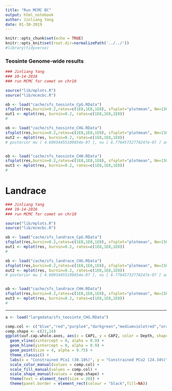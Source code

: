 ```yaml
---
title: "Run MCMC BC"
output: html_notebook
author: Jinliang Yang
date: 01-30-2019
---
```



```r
knitr::opts_chunk$set(echo = TRUE) 
knitr::opts_knit$set(root.dir=normalizePath('../../')) 
#library(tidyverse)
```


### Teosinte Genome-wide results

```r
### Jinliang Yang
### 10-14-2016
### run MCMC for comet on chr10

source("lib/mplots.R")
source("lib/mcmcbc.R")

ob <- load("cache/sfs_teosinte_CpG.RData")
sfsplot(res,burnin=0.2,rates=c(1E8,1E8,1E8), sfsplot="plotmean", Ne=150000, k=0:40)
out1 <- mplot(res, burnin=0.2, rates=c(1E8,1E8,1E8))
#

ob <- load("cache/sfs_teosinte_CHG.RData")
sfsplot(res,burnin=0.2,rates=c(1E8,1E8,1E8), sfsplot="plotmean", Ne=150000, k=0:40)
out2 <- mplot(res, burnin=0.2, rates=c(1E8,1E8,1E8))
# posterior mu [ 4.60934455109854e-07 ], nu [ 6.77645732778247e-07 ] and s [ 1.79033264284426e-06 ]


ob <- load("cache/sfs_teosinte_CHH.RData")
sfsplot(res,burnin=0.2,rates=c(1E8,1E8,1E8), sfsplot="plotmean", Ne=150000, k=0:40)
out3 <- mplot(res, burnin=0.2, rates=c(1E8,1E8,1E8))
#
```
# Landrace

```r
### Jinliang Yang
### 10-14-2016
### run MCMC for comet on chr10

source("lib/mplots.R")
source("lib/mcmcbc.R")

ob <- load("cache/sfs_landrace_CpG.RData")
sfsplot(res,burnin=0.2,rates=c(1E8,1E8,1E8), sfsplot="plotmean", Ne=150000, k=0:34)
out1 <- mplot(res, burnin=0.2, rates=c(1E8,1E8,1E8))
#

ob <- load("cache/sfs_landrace_CHG.RData")
sfsplot(res,burnin=0.2,rates=c(1E8,1E8,1E8), sfsplot="plotmean", Ne=150000, k=0:34)
out2 <- mplot(res, burnin=0.2, rates=c(1E8,1E8,1E8))
# posterior mu [ 4.60934455109854e-07 ], nu [ 6.77645732778247e-07 ] and s [ 1.79033264284426e-06 ]


ob <- load("cache/sfs_landrace_CHH.RData")
sfsplot(res,burnin=0.2,rates=c(1E8,1E8,1E8), sfsplot="plotmean", Ne=150000, k=0:34)
out3 <- mplot(res, burnin=0.2, rates=c(1E8,1E8,1E8))
#
```

------------------

```r
a <- load("largedata/sfs_teosinte_CHG.RData")
```

```r
comp.col <- c("blue","red","purple4","darkgreen","mediumvioletred","orange")
comp.shape <- c(21,24)
ggplot(uuf.cap.whole.axes, aes(x = CAP1, y = CAP2, color = Depth, shape = Site)) + #change, or can add "size = Replicate"
  geom_vline(xintercept = 0, alpha = 0.9) +
  geom_hline(yintercept = 0, alpha = 0.9) +
  geom_point(size = 4, alpha = 0.75) +
  theme_classic() +
  labs(x = "Constrained PCo1 (30.18%)", y = "Constrained PCo2 (24.34%)") + #change
  scale_color_manual(values = comp.col) +
  scale_fill_manual(values = comp.col) +
  scale_shape_manual(values = comp.shape) +
  theme(text = element_text(size = 20)) +
  theme(panel.border = element_rect(colour = "black",fill=NA))
```





